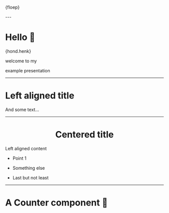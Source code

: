 

<Middle>

{floep}

<Hondenstront />

<Counter />

</Middle>
---


# Hello 👋

{hond.henk}

<Counter />

welcome to my

example presentation

---

<Top />
<Left>

# Left aligned title

And some text...

</Left>

---

<Top />
<Center>

# Centered title

</Center>

<Left>

Left aligned content

- Point 1

- Something else

- Last but not least

</Left>

---

# A Counter component 🤯

<Counter />
